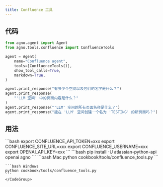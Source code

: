 ```yaml
---
title: Confluence 工具
---
```


## 代码

```python cookbook/tools/confluence_tools.py
from agno.agent import Agent
from agno.tools.confluence import ConfluenceTools

agent = Agent(
    name="Confluence agent",
    tools=[ConfluenceTools()],
    show_tool_calls=True,
    markdown=True,
)

agent.print_response("有多少个空间以及它们的名字是什么？")
agent.print_response(
    "'LLM 空间' 中的页面内容是什么？"
)
agent.print_response("'LLM' 空间的所有页面名称是什么？")
agent.print_response("能在 'LLM' 空间创建一个名为 'TESTING' 的新页面吗？")
```

## 用法

<Steps>
  <Snippet file="create-venv-step.mdx" />

  <Step title="设置您的 API 凭证">
    ```bash
    export CONFLUENCE_API_TOKEN=xxx
    export CONFLUENCE_SITE_URL=xxx
    export CONFLUENCE_USERNAME=xxx
    export OPENAI_API_KEY=xxx
    ```
  </Step>

  <Step title="安装库">
    ```bash
    pip install -U atlassian-python-api openai agno
    ```
  </Step>

  <Step title="运行 Agent">
    <CodeGroup>
    ```bash Mac
    python cookbook/tools/confluence_tools.py
    ```

    ```bash Windows
    python cookbook/tools/confluence_tools.py
    ```
    </CodeGroup>
  </Step>
</Steps>